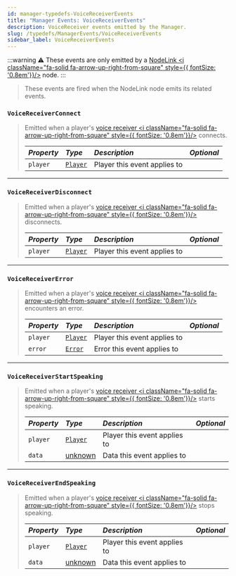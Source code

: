 ```yaml
---
id: manager-typedefs-VoiceReceiverEvents
title: "Manager Events: VoiceReceiverEvents"
description: VoiceReceiver events emitted by the Manager.
slug: /typedefs/ManagerEvents/VoiceReceiverEvents
sidebar_label: VoiceReceiverEvents
---
```


:::warning
⚠️ These events are only emitted by a [NodeLink <i className="fa-solid fa-arrow-up-right-from-square" style={{ fontSize: '0.8em'}}/>](https://github.com/PerformanC/NodeLink) node.
:::

> These events are fired when the NodeLink node emits its related events.

### `VoiceReceiverConnect`

> Emitted when a player's [voice receiver <i className="fa-solid fa-arrow-up-right-from-square" style={{ fontSize: '0.8em'}}/>](https://github.com/PerformanC/NodeLink/blob/main/docs/API.md#voice-receive) connects.
> 
> | <i className="fa-solid fa-hashtag"/> Property | <i className="fa-solid fa-font"/> Type                                    | <i className="fa-solid fa-list"/> Description | <i className="fa-solid fa-flask"/> Optional |
> |:----------------------------------------------|:--------------------------------------------------------------------------|:----------------------------------------------|:-------------------------------------------:|
> | `player`                                      | [`Player`](../../Classes/Player.mdx)                                      | Player this event applies to                  | <i className="fa-solid fa-xmark"/>          |

---

### `VoiceReceiverDisconnect`

> Emitted when a player's [voice receiver <i className="fa-solid fa-arrow-up-right-from-square" style={{ fontSize: '0.8em'}}/>](https://github.com/PerformanC/NodeLink/blob/main/docs/API.md#voice-receive) disconnects.
> 
> | <i className="fa-solid fa-hashtag"/> Property | <i className="fa-solid fa-font"/> Type                                    | <i className="fa-solid fa-list"/> Description | <i className="fa-solid fa-flask"/> Optional |
> |:----------------------------------------------|:--------------------------------------------------------------------------|:----------------------------------------------|:-------------------------------------------:|
> | `player`                                      | [`Player`](../../Classes/Player.mdx)                                      | Player this event applies to                  | <i className="fa-solid fa-xmark"/>          |  

---

### `VoiceReceiverError`

> Emitted when a player's [voice receiver <i className="fa-solid fa-arrow-up-right-from-square" style={{ fontSize: '0.8em'}}/>](https://github.com/PerformanC/NodeLink/blob/main/docs/API.md#voice-receive) encounters an error.
> 
> | <i className="fa-solid fa-hashtag"/> Property | <i className="fa-solid fa-font"/> Type                                                            | <i className="fa-solid fa-list"/> Description | <i className="fa-solid fa-flask"/> Optional |
> |:----------------------------------------------|:--------------------------------------------------------------------------------------------------|:----------------------------------------------|:-------------------------------------------:|
> | `player`                                      | [`Player`](../../Classes/Player.mdx)                                                              | Player this event applies to                  | <i className="fa-solid fa-xmark"/>          |
> | `error`                                       | [`Error`](https://developer.mozilla.org/en-US/docs/Web/JavaScript/Reference/Global_Objects/Error) | Error this event applies to                   | <i className="fa-solid fa-xmark"/>          |

---

### `VoiceReceiverStartSpeaking`

> Emitted when a player's [voice receiver <i className="fa-solid fa-arrow-up-right-from-square" style={{ fontSize: '0.8em'}}/>](https://github.com/PerformanC/NodeLink/blob/main/docs/API.md#voice-receive) starts speaking.
> 
> | <i className="fa-solid fa-hashtag"/> Property | <i className="fa-solid fa-font"/> Type                                                            | <i className="fa-solid fa-list"/> Description | <i className="fa-solid fa-flask"/> Optional |
> |:----------------------------------------------|:--------------------------------------------------------------------------------------------------|:----------------------------------------------|:-------------------------------------------:|
> | `player`                                      | [`Player`](../../Classes/Player.mdx)                                                              | Player this event applies to                  | <i className="fa-solid fa-xmark"/>          |
> | `data`                                        | [unknown](https://www.typescripttutorial.net/typescript-tutorial/typescript-unknown-type/)        | Data this event applies to                    | <i className="fa-solid fa-xmark"/>          |

---

### `VoiceReceiverEndSpeaking`

> Emitted when a player's [voice receiver <i className="fa-solid fa-arrow-up-right-from-square" style={{ fontSize: '0.8em'}}/>](https://github.com/PerformanC/NodeLink/blob/main/docs/API.md#voice-receive) stops speaking.
> 
> | <i className="fa-solid fa-hashtag"/> Property | <i className="fa-solid fa-font"/> Type                                                            | <i className="fa-solid fa-list"/> Description | <i className="fa-solid fa-flask"/> Optional |
> |:----------------------------------------------|:--------------------------------------------------------------------------------------------------|:----------------------------------------------|:-------------------------------------------:|
> | `player`                                      | [`Player`](../../Classes/Player.mdx)                                                              | Player this event applies to                  | <i className="fa-solid fa-xmark"/>          |
> | `data`                                        | [unknown](https://www.typescripttutorial.net/typescript-tutorial/typescript-unknown-type/)        | Data this event applies to                    | <i className="fa-solid fa-xmark"/>          |